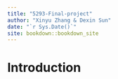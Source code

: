 ```yaml
--- 
title: "5293-Final-project"
author: "Xinyu Zhang & Dexin Sun"
date: "`r Sys.Date()`"
site: bookdown::bookdown_site
---
```


# Introduction

